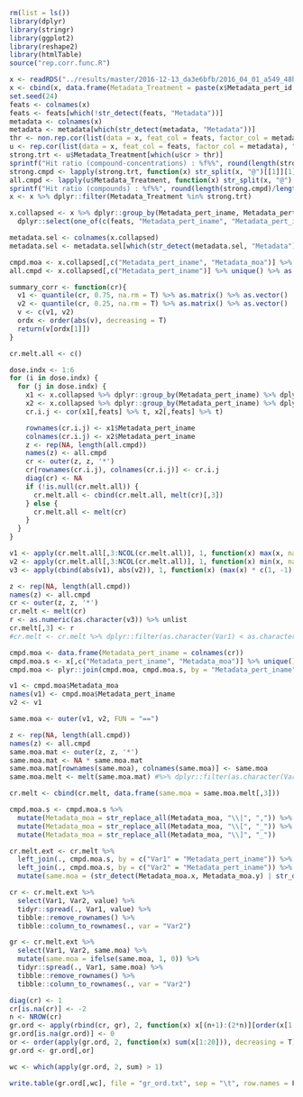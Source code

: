 ```r

rm(list = ls())
library(dplyr)
library(stringr)
library(ggplot2)
library(reshape2)
library(htmlTable)
source("rep.corr.func.R")

x <- readRDS("../results/master/2016-12-13_da3e6bfb/2016_04_01_a549_48hr_batch1_normalized.rds")
x <- cbind(x, data.frame(Metadata_Treatment = paste(x$Metadata_pert_id, x$Metadata_mg_per_ml, sep = "@")))
set.seed(24)
feats <- colnames(x)
feats <- feats[which(!str_detect(feats, "Metadata"))]
metadata <- colnames(x)
metadata <- metadata[which(str_detect(metadata, "Metadata"))]
thr <- non.rep.cor(list(data = x, feat_col = feats, factor_col = metadata), "Metadata_Treatment", feats)
u <- rep.cor(list(data = x, feat_col = feats, factor_col = metadata), "Metadata_Treatment", feats)
strong.trt <- u$Metadata_Treatment[which(u$cr > thr)]
sprintf("Hit ratio (compound-concentrations) : %f%%", round(length(strong.trt)/NROW(u) * 100))
strong.cmpd <- lapply(strong.trt, function(x) str_split(x, "@")[[1]][1]) %>% unlist %>% unique
all.cmpd <- lapply(u$Metadata_Treatment, function(x) str_split(x, "@")[[1]][1]) %>% unlist %>% unique
sprintf("Hit ratio (compounds) : %f%%", round(length(strong.cmpd)/length(all.cmpd) * 100))
x <- x %>% dplyr::filter(Metadata_Treatment %in% strong.trt)

x.collapsed <- x %>% dplyr::group_by(Metadata_pert_iname, Metadata_pert_idose, Metadata_moa) %>%
  dplyr::select(one_of(c(feats, "Metadata_pert_iname", "Metadata_pert_idose", "Metadata_moa"))) %>% dplyr::summarise_each(funs("mean")) %>% dplyr::ungroup() %>% dplyr::filter(!is.na(Metadata_pert_iname))

metadata.sel <- colnames(x.collapsed)
metadata.sel <- metadata.sel[which(str_detect(metadata.sel, "Metadata"))]

cmpd.moa <- x.collapsed[,c("Metadata_pert_iname", "Metadata_moa")] %>% unique()
all.cmpd <- x.collapsed[,c("Metadata_pert_iname")] %>% unique() %>% as.matrix() %>% as.vector()

summary_corr <- function(cr){
  v1 <- quantile(cr, 0.75, na.rm = T) %>% as.matrix() %>% as.vector()
  v2 <- quantile(cr, 0.25, na.rm = T) %>% as.matrix() %>% as.vector()
  v <- c(v1, v2)
  ordx <- order(abs(v), decreasing = T)
  return(v[ordx[1]])
}

cr.melt.all <- c()

dose.indx <- 1:6
for (i in dose.indx) {
  for (j in dose.indx) {
    x1 <- x.collapsed %>% dplyr::group_by(Metadata_pert_iname) %>% dplyr::slice(i) %>% dplyr::ungroup()
    x2 <- x.collapsed %>% dplyr::group_by(Metadata_pert_iname) %>% dplyr::slice(j) %>% dplyr::ungroup()
    cr.i.j <- cor(x1[,feats] %>% t, x2[,feats] %>% t)

    rownames(cr.i.j) <- x1$Metadata_pert_iname
    colnames(cr.i.j) <- x2$Metadata_pert_iname
    z <- rep(NA, length(all.cmpd))
    names(z) <- all.cmpd
    cr <- outer(z, z, '*')
    cr[rownames(cr.i.j), colnames(cr.i.j)] <- cr.i.j
    diag(cr) <- NA
    if (!is.null(cr.melt.all)) {
      cr.melt.all <- cbind(cr.melt.all, melt(cr)[,3])
    } else {
      cr.melt.all <- melt(cr)
    }
  }
}

v1 <- apply(cr.melt.all[,3:NCOL(cr.melt.all)], 1, function(x) max(x, na.rm = T))
v2 <- apply(cr.melt.all[,3:NCOL(cr.melt.all)], 1, function(x) min(x, na.rm = T))
v3 <- apply(cbind(abs(v1), abs(v2)), 1, function(x) (max(x) * c(1, -1)[which.max(x)]))

z <- rep(NA, length(all.cmpd))
names(z) <- all.cmpd
cr <- outer(z, z, '*')
cr.melt <- melt(cr)
r <- as.numeric(as.character(v3)) %>% unlist
cr.melt[,3] <- r
#cr.melt <- cr.melt %>% dplyr::filter(as.character(Var1) < as.character(Var2))

cmpd.moa <- data.frame(Metadata_pert_iname = colnames(cr))
cmpd.moa.s <- x[,c("Metadata_pert_iname", "Metadata_moa")] %>% unique()
cmpd.moa <- plyr::join(cmpd.moa, cmpd.moa.s, by = "Metadata_pert_iname")

v1 <- cmpd.moa$Metadata_moa
names(v1) <- cmpd.moa$Metadata_pert_iname
v2 <- v1

same.moa <- outer(v1, v2, FUN = "==")

z <- rep(NA, length(all.cmpd))
names(z) <- all.cmpd
same.moa.mat <- outer(z, z, '*')
same.moa.mat <- NA * same.moa.mat
same.moa.mat[rownames(same.moa), colnames(same.moa)] <- same.moa
same.moa.melt <- melt(same.moa.mat) #%>% dplyr::filter(as.character(Var1) < as.character(Var2))

cr.melt <- cbind(cr.melt, data.frame(same.moa = same.moa.melt[,3]))

```

```r

cmpd.moa.s <- cmpd.moa.s %>%
  mutate(Metadata_moa = str_replace_all(Metadata_moa, "\\|", ",")) %>%
  mutate(Metadata_moa = str_replace_all(Metadata_moa, "\\[", "_")) %>%
  mutate(Metadata_moa = str_replace_all(Metadata_moa, "\\]", "_"))

cr.melt.ext <- cr.melt %>%
  left_join(., cmpd.moa.s, by = c("Var1" = "Metadata_pert_iname")) %>%
  left_join(., cmpd.moa.s, by = c("Var2" = "Metadata_pert_iname")) %>%
  mutate(same.moa = (str_detect(Metadata_moa.x, Metadata_moa.y) | str_detect(Metadata_moa.y, Metadata_moa.x)))

cr <- cr.melt.ext %>%
  select(Var1, Var2, value) %>%
  tidyr::spread(., Var1, value) %>%
  tibble::remove_rownames() %>%
  tibble::column_to_rownames(., var = "Var2")

gr <- cr.melt.ext %>%
  select(Var1, Var2, same.moa) %>%
  mutate(same.moa = ifelse(same.moa, 1, 0)) %>%
  tidyr::spread(., Var1, same.moa) %>%
  tibble::remove_rownames() %>%
  tibble::column_to_rownames(., var = "Var2")

diag(cr) <- 1
cr[is.na(cr)] <- -2
n <- NROW(cr)
gr.ord <- apply(rbind(cr, gr), 2, function(x) x[(n+1):(2*n)][order(x[1:n], decreasing = T)])
gr.ord[is.na(gr.ord)] <- 0
or <- order(apply(gr.ord, 2, function(x) sum(x[1:20])), decreasing = T)
gr.ord <- gr.ord[,or]

wc <- which(apply(gr.ord, 2, sum) > 1)

write.table(gr.ord[,wc], file = "gr_ord.txt", sep = "\t", row.names = F)
```


